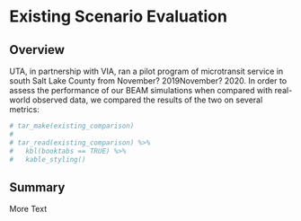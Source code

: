 # Existing Scenario Evaluation

## Overview

UTA, in partnership with VIA, ran a pilot program of microtransit service in south Salt Lake County from November? 2019\textendash November? 2020. In order to assess the performance of our BEAM simulations when compared with real-world observed data, we compared the results of the two on several metrics:

```r
# tar_make(existing_comparison)
# 
# tar_read(existing_comparison) %>% 
#   kbl(booktabs == TRUE) %>% 
#   kable_styling()
```


## Summary

More Text
